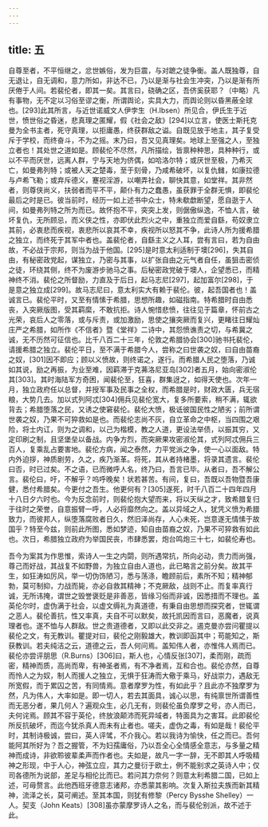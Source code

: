```yaml
---
---
---
```

title: 五
---



自尊至者，不平恒继之，忿世嫉俗，发为巨震，与对蹠之徒争衡。盖人既独尊，自无退让，自无调和，意力所如，非达不已，乃以是渐与社会生冲突，乃以是渐有所厌倦于人间。若裴伦者，即其一矣。其言曰，硗确之区，吾侪奚获耶？（中略）凡有事物，无不定以习俗至谬之衡，所谓舆论，实具大力，而舆论则以昏黑蔽全球也。[293]此其所言，与近世诺威文人伊孛生（H.Ibsen）所见合，伊氏生于近世，愤世俗之昏迷，悲真理之匿耀，假《社会之敌》[294]以立言，使医士斯托克曼为全书主者，死守真理，以拒庸愚，终获群敌之谥。自既见放于地主，其子复受斥于学校，而终奋斗，不为之摇。末乃曰，吾又见真理矣。地球上至强之人，至独立者也！其处世之道如是。顾裴伦不尽然，凡所描绘，皆禀种种思，具种种行，或以不平而厌世，远离人群，宁与天地为侪偶，如哈洛尔特；或厌世至极，乃希灭亡，如曼弗列特；或被人天之楚毒，至于刻骨，乃咸希破坏，以复仇雠，如康拉德与卢希飞勒；或弃斥德义，蹇视淫游，以嘲弄社会，聊快其意，如堂祥。其非然者，则尊侠尚义，扶弱者而平不平，颠仆有力之蠢愚，虽获罪于全群无惧，即裴伦最后之时是已。彼当前时，经历一如上述书中众士，特未欷歔断望，愿自逖于人间，如曼弗列特之所为而已。故怀抱不平，突突上发，则倨傲纵逸，不恤人言，破坏复仇，无所顾忌，而义侠之性，亦即伏此烈火之中，重独立而爱自繇，苟奴隶立其前，必衷悲而疾视，衷悲所以哀其不幸，疾视所以怒其不争，此诗人所为援希腊之独立，而终死于其军中者也。盖裴伦者，自繇主义之人耳，尝有言曰，若为自由故，不必战于宗邦，则当为战于他国。[295]是时意太利适制于墺[296]，失其自由，有秘密政党起，谋独立，乃密与其事，以扩张自由之元气者自任，虽狙击密侦之徒，环绕其侧，终不为废游步驰马之事。后秘密政党破于墺人，企望悉已，而精神终不消。裴伦之所督励，力直及于后日，起马志尼[297]，起加富尔[298]，于是意之独立成[299]。故马志尼曰，意太利实大有赖于裴伦。彼，起吾国者也！盖诚言已。裴伦平时，又至有情愫于希腊，思想所趣，如磁指南。特希腊时自由悉丧，入突厥版图，受其羁縻，不敢抗拒。诗人惋惜悲愤，往往见于篇章，怀前古之光荣，哀后人之零落，或与斥责，或加激励，思使之攘突厥而复兴，更睹往日耀灿庄严之希腊，如所作《不信者》暨《堂祥》二诗中，其怨愤谯责之切，与希冀之诚，无不历然可征信也。比千八百二十三年，伦敦之希腊协会[300]驰书托裴伦，请援希腊之独立。裴伦平日，至不满于希腊今人，尝称之曰世袭之奴，曰自由苗裔之奴，[301]因不即应；顾以义愤故，则终诺之，遂行。而希腊人民之堕落，乃诚如其说，励之再振，为业至难，因羁滞于克茀洛尼亚岛[302]者五月，始向密淑伦其[303]。其时海陆军方奇困，闻裴伦至，狂喜，群集迓之，如得天使也。次年一月，独立政府任以总督，并授军事及民事之全权，而希腊是时，财政大匮，兵无宿粮，大势几去。加以式列阿忒[304]佣兵见裴伦宽大，复多所要索，稍不满，辄欲背去；希腊堕落之民，又诱之使窘裴伦。裴伦大愤，极诋彼国民性之陋劣；前所谓世袭之奴，乃果不可猝救如是也。而裴伦志尚不灰，自立革命之中枢，当四围之艰险，将士内讧，则为之调和，以己为楷模，教之人道，更设法举债，以振其穷，又定印刷之制，且坚堡垒以备战。内争方烈，而突厥果攻密淑伦其，式列阿忒佣兵三百人，复乘乱占要害地。裴伦方病，闻之泰然，力平党派之争，使一心以面敌。特内外迫拶，神质剧劳，久之，疾乃渐革。将死，其从者持楮墨，将录其遗言。裴伦曰否，时已过矣。不之语，已而微呼人名，终乃曰，吾言已毕。从者曰，吾不解公言。裴伦曰，吁，不解乎？呜呼晚矣！状若甚苦。有间，复曰，吾既以吾物暨吾康健，悉付希腊矣。今更付之吾生。他更何有？[305]遂死，时千八百二十四年四月十八日夕六时也。今为反念前时，则裴伦抱大望而来，将以天纵之才，致希腊复归于往时之荣誉，自意振臂一呼，人必将靡然向之。盖以异域之人，犹凭义愤为希腊致力，而彼邦人，纵堕落腐败者日久，然旧泽尚存，人心未死，岂意遂无情愫于故国乎？特至今兹，则前此所图，悉如梦迹，知自由苗裔之奴，乃果不可猝救有如此也。次日，希腊独立政府为举国民丧，市肆悉罢，炮台鸣炮三十七，如裴伦寿也。

吾今为案其为作思惟，索诗人一生之内閟，则所遇常抗，所向必动，贵力而尚强，尊己而好战，其战复不如野兽，为独立自由人道也，此已略言之前分矣。故其平生，如狂涛如厉风，举一切伪饰陋习，悉与荡涤，瞻顾前后，素所不知；精神郁勃，莫可制抑，力战而毙，亦必自救其精神；不克厥敌，战则不止。而复率真行诚，无所讳掩，谓世之毁誉褒贬是非善恶，皆缘习俗而非诚，因悉措而不理也。盖英伦尔时，虚伪满于社会，以虚文缛礼为真道德，有秉自由思想而探究者，世辄谓之恶人。裴伦善抗，性又率真，夫自不可以默矣，故托凯因而言曰，恶魔者，说真理者也。遂不恤与人群敌。世之贵道德者，又即以此交非之。遏克曼亦尝问瞿提以裴伦之文，有无教训。瞿提对曰，裴伦之刚毅雄大，教训即函其中；苟能知之，斯获教训。若夫纯洁之云，道德之云，吾人何问焉。盖知伟人者，亦惟伟人焉而已。裴伦亦尝评朋思（R.Burns）[306]曰，斯人也，心情反张[307]，柔而刚，疏而密，精神而质，高尚而卑，有神圣者焉，有不净者焉，互和合也。裴伦亦然，自尊而怜人之为奴，制人而援人之独立，无惧于狂涛而大儆于乘马，好战崇力，遇敌无所宽假，而于累囚之苦，有同情焉。意者摩罗为性，有如此乎？且此亦不独摩罗为然，凡为伟人，大率如是。即一切人，若去其面具，诚心以思，有纯禀世所谓善性而无恶分者，果几何人？遍观众生，必几无有，则裴伦虽负摩罗之号，亦人而已，夫何诧焉。顾其不容于英伦，终放浪颠沛而死异域者，特面具为之害耳。此即裴伦所反抗破坏，而迄今犹杀真人而未有止者也。嗟夫，虚伪之毒，有如是哉！裴伦平时，其制诗极诚，尝曰，英人评骘，不介我心。若以我诗为愉快，任之而已。吾何能阿其所好为？吾之握管，不为妇孺庸俗，乃以吾全心全情感全意志，与多量之精神而成诗，非欲聆彼辈柔声而作者也。夫如是，故凡一字一辞，无不即其人呼吸精神之形现，中于人心，神弦立应，其力之曼衍于欧土，例不能别求之英诗人中；仅司各德所为说部，差足与相伦比而已。若问其力奈何？则意太利希腊二国，已如上述，可毋赘言。此他西班牙德意志诸邦，亦悉蒙其影响。次复入斯拉夫族而新其精神，流泽之长，莫可阐述。至其本国，则犹有修黎（Percy Bysshe Shelley）一人。契支（John Keats）[308]虽亦蒙摩罗诗人之名，而与裴伦别派，故不述于此。